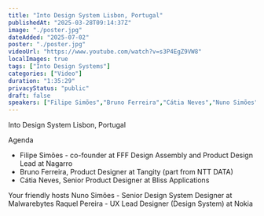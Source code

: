 ```yaml
---
title: "Into Design System Lisbon, Portugal"
publishedAt: "2025-03-28T09:14:37Z"
image: "./poster.jpg"
dateAdded: "2025-07-02"
poster: "./poster.jpg"
videoUrl: "https://www.youtube.com/watch?v=s3P4EgZ9VW8"
localImages: true
tags: ["Into Design Systems"]
categories: ["Video"]
duration: "1:35:29"
privacyStatus: "public"
draft: false
speakers: ["​Filipe Simões","Bruno Ferreira","Cátia Neves","​Nuno Simões","Raquel Pereira"]
---
```

Into Design System Lisbon, Portugal

​Agenda
- ​Filipe Simões - co-founder at FFF Design Assembly and Product Design Lead at Nagarro
- Bruno Ferreira, Product Designer at Tangity (part from NTT DATA)​
- Cátia Neves, Senior Product Designer at Bliss Applications

​Your friendly hosts
​Nuno Simões - Senior Design System Designer at Malwarebytes
Raquel Pereira - UX Lead Designer (Design System) at Nokia
